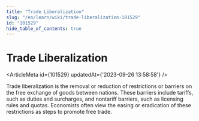 ```yaml
---
title: "Trade Liberalization"
slug: "/en/learn/wiki/trade-liberalization-101529"
id: "101529"
hide_table_of_contents: true
---
```



# Trade Liberalization

<ArticleMeta id={101529} updatedAt={'2023-09-26 13:58:58'} />
<div className='border-solid border-b border-t-0 my-4 border-[var(--ifm-color-gray-300)]' />

Trade liberalization is the removal or reduction of restrictions or barriers on the free exchange of goods between nations. These barriers include tariffs, such as duties and surcharges, and nontariff barriers, such as licensing rules and quotas. Economists often view the easing or eradication of these restrictions as steps to promote free trade.
